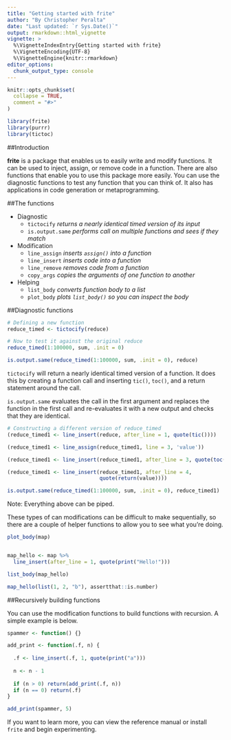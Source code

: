 ```yaml
---
title: "Getting started with frite"
author: "By Christopher Peralta"
date: "Last updated: `r Sys.Date()`"
output: rmarkdown::html_vignette
vignette: >
  %\VignetteIndexEntry{Getting started with frite}
  %\VignetteEncoding{UTF-8}
  %\VignetteEngine{knitr::rmarkdown}
editor_options: 
  chunk_output_type: console
---
```


```r
knitr::opts_chunk$set(
  collapse = TRUE,
  comment = "#>"
)

library(frite)
library(purrr)
library(tictoc)
```
##Introduction

**frite** is a package that enables us to easily write and modify functions. It can be used to inject, assign, or remove code in a function.  There are also functions that enable you to use this package more easily. You can use the diagnostic functions to test any function that you can think of. It also has applications in code generation or metaprogramming. 


##The functions

* Diagnostic <br>
    * `tictocify` *returns a nearly identical timed version of its input* <br>
    * `is.output.same` *performs call on multiple functions and sees if they match* 
  
  
* Modification <br>
    * `line_assign` *inserts `assign()` into a function* <br>
    * `line_insert` *inserts code into a function* <br>
    * `line_remove` *removes code from a function* <br>
    * `copy_args` *copies the arguments of one function to another* 
  
* Helping <br>
    * `list_body` *converts function body to a list* <br>
    * `plot_body` *plots `list_body()` so you can inspect the body*


##Diagnostic functions

```r
# Defining a new function
reduce_timed <- tictocify(reduce)

# Now to test it against the original reduce
reduce_timed(1:100000, sum, .init = 0) 

is.output.same(reduce_timed(1:100000, sum, .init = 0), reduce)
```

`tictocify` will return a nearly identical timed version of a function. It does this by creating a function call and inserting `tic()`, `toc()`, and a return statement around the call. 

`is.output.same` evaluates the call in the first argument and replaces the function in the first call and re-evaluates it with a new output and checks that they are identical. 

```r
# Constructing a different version of reduce_timed
(reduce_timed1 <- line_insert(reduce, after_line = 1, quote(tic())))

(reduce_timed1 <- line_assign(reduce_timed1, line = 3, 'value'))

(reduce_timed1 <- line_insert(reduce_timed1, after_line = 3, quote(toc())))

(reduce_timed1 <- line_insert(reduce_timed1, after_line = 4,
                              quote(return(value))))

is.output.same(reduce_timed(1:100000, sum, .init = 0), reduce_timed1)
```
Note: Everything above can be piped. 

These types of can modifications can be difficult to make sequentially, so there are a couple of helper functions to allow you to see what you're doing. 

```r
plot_body(map)


map_hello <- map %>% 
  line_insert(after_line = 1, quote(print("Hello!")))

list_body(map_hello)

map_hello(list(1, 2, "b"), assertthat::is.number)
```

##Recursively building functions

You can use the modification functions to build functions with recursion. A simple example is below. 

```r
spammer <- function() {}

add_print <- function(.f, n) {
  
  .f <- line_insert(.f, 1, quote(print("a")))
  
  n <- n - 1
  
  if (n > 0) return(add_print(.f, n))
  if (n == 0) return(.f)
}

add_print(spammer, 5)
```

If you want to learn more, you can view the reference manual or install `frite` and begin experimenting. 
<br>
<br>
<br>



